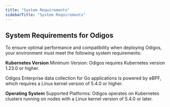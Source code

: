 ```yaml
---
title: "System Requirements"
sidebarTitle: "System Requirements"
---
```


## System Requirements for Odigos
To ensure optimal performance and compatibility when deploying Odigos, your environment must meet the following system requirements:

**Kubernetes Version**
Minimum Version: Odigos requires Kubernetes version 1.23.0 or higher.

<Info>
  Odigos Enterprise data collection for Go applications is powered by eBPF, which requires a Linux kernel version of 5.4.0 or higher.
</Info>

**Operating System**
Supported Platforms: Odigos operates on Kubernetes clusters running on nodes with a Linux kernel version of 5.4.0 or later.
